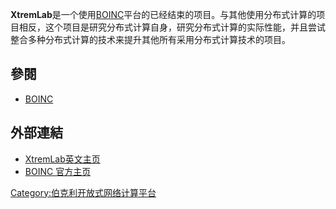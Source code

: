 '''XtremLab'''是一个使用[[BOINC|BOINC]]平台的已经结束的项目。与其他使用分布式计算的项目相反，这个项目是研究分布式计算自身，研究分布式计算的实际性能，并且尝试整合多种分布式计算的技术来提升其他所有采用分布式计算技术的项目。 
== 參閱 ==
*[[BOINC|BOINC]]

== 外部連結 ==
*[https://archive.is/20051003215539/http://xw01.lri.fr:4320/ XtremLab英文主页]
*[http://boinc.berkeley.edu/ BOINC 官方主页] {{Wayback|url=http://boinc.berkeley.edu/ |date=20110217073856 }}

{{compu-stub}}
{{BOINC topics}}

[[Category:伯克利开放式网络计算平台|Category:伯克利开放式网络计算平台]]